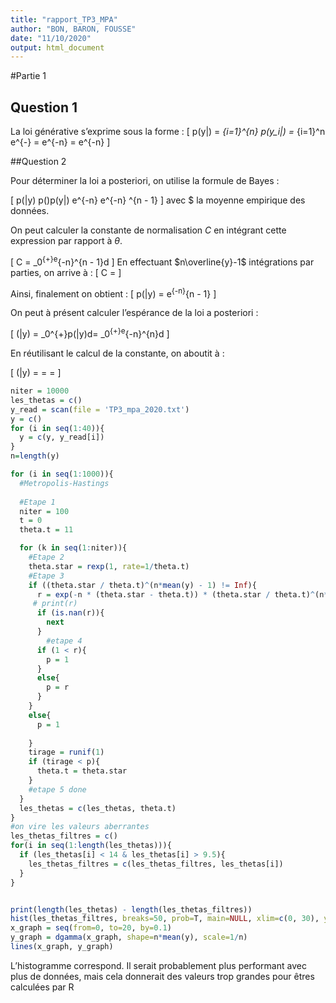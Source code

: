 ```yaml
---
title: "rapport_TP3_MPA"
author: "BON, BARON, FOUSSE"
date: "11/10/2020"
output: html_document
---
```


#Partie 1

## Question 1

La loi générative s'exprime sous la forme :
\[
p(y|\theta) = \prod_{i=1}^{n} p(y_i|\theta) = \prod_{i=1}^n e^{-\theta} \times \frac{\theta^{y_i}}{y_i!} = e^{-n\theta} \times \frac{\theta^{\sum_{i=1}^n y_i}}{\prod_{i=1}^n y_i!} = e^{-n\theta} \times \frac{\theta^{n\overline{y}}}{\prod_{i=1}^ny_i!}
\]

##Question 2

Pour déterminer la loi a posteriori, on utilise la formule de Bayes :

\[
p(\theta|y) \propto p(\theta)p(y|\theta) \propto \frac{1}{\theta}e^{-n\theta}\frac{\theta^{n\overline{y}}}{\prod_{i=1}^ny_i!} \propto e^{-n\theta} \theta^{n\overline{y} - 1}
\]
avec $\overline{y} la moyenne empirique des données.

On peut calculer la constante de normalisation $C$ en intégrant cette expression par rapport à $\theta$.

\[
C = \int_0^{+\infty}e^{-n\theta}\theta^{n\overline{y} - 1}d\theta
\]
En effectuant $n\overline{y}-1$ intégrations par parties, on arrive à :
\[
C = \frac{(n\overline{y} - 1)!}{n^{n\overline{y} - 1}}
\]

Ainsi, finalement on obtient :
\[
p(\theta|y) = \frac{1}{C}e^{-n\theta}\theta^{n\overline{y} - 1}
\]

On peut à présent calculer l'espérance de la loi a posteriori :

\[
\mathbb{E}(\theta|y) = \frac{1}{C}\int_0^{+\infty}\theta p(\theta|y)d\theta = \frac{1}{C}\int_0^{+\infty}e^{-n\theta}\theta^{n\overline{y}}d\theta
\]

En réutilisant le calcul de la constante, on aboutit à :

\[
\mathbb{E}(\theta|y) = \frac{1}{C}\frac{(n\overline{y})!}{n^{n\overline{y} + 1}} = \frac{n\overline{y}}{n} = \overline{y}
\]




```R
niter = 10000
les_thetas = c()
y_read = scan(file = 'TP3_mpa_2020.txt')
y = c()
for (i in seq(1:40)){
  y = c(y, y_read[i])
}
n=length(y)

for (i in seq(1:1000)){
  #Metropolis-Hastings
  
  #Etape 1
  niter = 100
  t = 0
  theta.t = 11

  for (k in seq(1:niter)){
    #Etape 2
    theta.star = rexp(1, rate=1/theta.t)
    #Etape 3
    if ((theta.star / theta.t)^(n*mean(y) - 1) != Inf){
      r = exp(-n * (theta.star - theta.t)) * (theta.star / theta.t)^(n*mean(y) - 1) * dexp(theta.t, rate=1/theta.star) / dexp(theta.star, rate=1/theta.t)
     # print(r)
      if (is.nan(r)){
        next
      }
        #etape 4
      if (1 < r){
        p = 1
      }
      else{
        p = r
      }
    }
    else{
      p = 1
      
    }
    tirage = runif(1)
    if (tirage < p){
      theta.t = theta.star
    }
    #etape 5 done
  }
  les_thetas = c(les_thetas, theta.t)
}
#on vire les valeurs aberrantes
les_thetas_filtres = c()
for(i in seq(1:length(les_thetas))){
  if (les_thetas[i] < 14 & les_thetas[i] > 9.5){
    les_thetas_filtres = c(les_thetas_filtres, les_thetas[i])
  }
}


print(length(les_thetas) - length(les_thetas_filtres))
hist(les_thetas_filtres, breaks=50, prob=T, main=NULL, xlim=c(0, 30), ylim = c(0,1), col="red")  #histogramme normalisé à 1
x_graph = seq(from=0, to=20, by=0.1)
y_graph = dgamma(x_graph, shape=n*mean(y), scale=1/n)
lines(x_graph, y_graph)

```
L'histogramme correspond. Il serait probablement plus performant avec plus de données, mais cela donnerait des valeurs trop grandes pour êtres calculées par R
